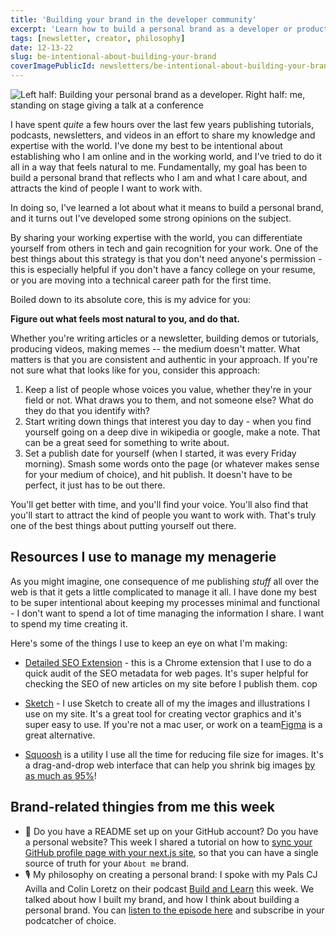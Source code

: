 ```yaml
---
title: 'Building your brand in the developer community'
excerpt: 'Learn how to build a personal brand as a developer or product builder to differentiate yourself in the tech industry and gain recognition for your work. Authenticity and consistency are key to attracting the right people and opportunities. Follow these steps to get started.'
tags: [newsletter, creator, philosophy]
date: 12-13-22
slug: be-intentional-about-building-your-brand
coverImagePublicId: newsletters/be-intentional-about-building-your-brand/cover
---
```


<Image
  publicId="newsletters/be-intentional-about-building-your-brand/cover"
  alt="Left half: Building your personal brand as a developer. Right half: me, standing on stage giving a talk at a conference"
/>

I have spent _quite_ a few hours over the last few years publishing tutorials, podcasts, newsletters, and videos in an effort to share my knowledge and expertise with the world. I've done my best to be intentional about establishing who I am online and in the working world, and I've tried to do it all in a way that feels natural to me. Fundamentally, my goal has been to build a personal brand that reflects who I am and what I care about, and attracts the kind of people I want to work with.

In doing so, I've learned a lot about what it means to build a personal brand, and it turns out I've developed some strong opinions on the subject.

By sharing your working expertise with the world, you can differentiate yourself from others in tech and gain recognition for your work. One of the best things about this strategy is that you don't need anyone's permission - this is especially helpful if you don't have a fancy college on your resume, or you are moving into a technical career path for the first time.

Boiled down to its absolute core, this is my advice for you:

**Figure out what feels most natural to you, and do that.**

Whether you're writing articles or a newsletter, building demos or tutorials, producing videos, making memes -- the medium doesn't matter. What matters is that you are consistent and authentic in your approach. If you're not sure what that looks like for you, consider this approach:

1. Keep a list of people whose voices you value, whether they're in your field or not. What draws you to them, and not someone else? What do they do that you identify with?
1. Start writing down things that interest you day to day - when you find yourself going on a deep dive in wikipedia or google, make a note. That can be a great seed for something to write about.
1. Set a publish date for yourself (when I started, it was every Friday morning). Smash some words onto the page (or whatever makes sense for your medium of choice), and hit publish. It doesn't have to be perfect, it just has to be out there.

You'll get better with time, and you'll find your voice. You'll also find that you'll start to attract the kind of people you want to work with. That's truly one of the best things about putting yourself out there.

## Resources I use to manage my menagerie

As you might imagine, one consequence of me publishing _stuff_ all over the web is that it gets a little complicated to manage it all. I have done my best to be super intentional about keeping my processes minimal and functional - I don't want to spend a lot of time managing the information I share. I want to spend my time creating it.

Here's some of the things I use to keep an eye on what I'm making:

- [Detailed SEO Extension](https://chrome.google.com/webstore/detail/detailed-seo-extension/pfjdepjjfjjahkjfpkcgfmfhmnakjfba) - this is a Chrome extension that I use to do a quick audit of the SEO metadata for web pages. It's super helpful for checking the SEO of new articles on my site before I publish them.
  cop

- [Sketch](https://www.sketch.com/) - I use Sketch to create all of my the images and illustrations I use on my site. It's a great tool for creating vector graphics and it's super easy to use. If you're not a mac user, or work on a team[Figma](https://figma.com/) is a great alternative.

- [Squoosh](https://squoosh.app) is a utility I use all the time for reducing file size for images. It's a drag-and-drop web interface that can help you shrink big images [by as much as 95%](https://www.tiktok.com/@irreverentmike/video/7173745190220336426)!

## Brand-related thingies from me this week

- 👾 Do you have a README set up on your GitHub account? Do you have a personal website? This week I shared a tutorial on how to [sync your GitHub profile page with your next.js site](https://mikebifulco.com/posts/next-js-github-bio-about-page), so that you can have a single source of truth for your `About me` brand.
- 🎙️ My philosophy on creating a personal brand: I spoke with my Pals CJ Avilla and Colin Loretz on their podcast [Build and Learn](https://buildandlearn.dev/) this week. We talked about how I built my brand, and how I think about building a personal brand. You can [listen to the episode here](https://buildandlearn.dev/11) and subscribe in your podcatcher of choice.
